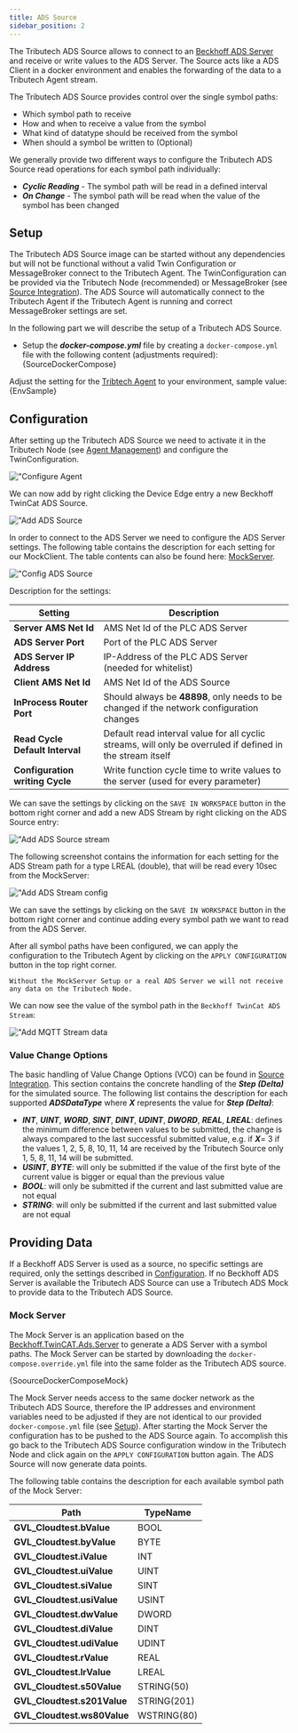 ```yaml
---
title: ADS Source
sidebar_position: 2
---
```




The Tributech ADS Source allows to connect to an [Beckhoff ADS Server](https://infosys.beckhoff.com/english.php?content=../content/1033/cx8190_hw/5091854987.html) and receive or write values to the ADS Server.
The Source acts like a ADS Client in a docker environment and enables the forwarding of the data to a Tributech Agent stream.

The Tributech ADS Source provides control over the single symbol paths:
- Which symbol path to receive
- How and when to receive a value from the symbol
- What kind of datatype should be received from the symbol
- When should a symbol be written to (Optional)

We generally provide two different ways to configure the Tributech ADS Source read operations for each symbol path individually:
- ***Cyclic Reading*** - The symbol path will be read in a defined interval
- ***On Change*** - The symbol path will be read when the value of the symbol has been changed


## Setup
The Tributech ADS Source image can be started without any dependencies but will not be functional without a valid Twin Configuration or MessageBroker connect to the Tributech Agent. The TwinConfiguration can be provided via the Tributech Node (recommended) or MessageBroker (see [Source Integration](../source_integration#twin-model)). The ADS Source will automatically connect to the Tributech Agent if the Tributech Agent is running and correct MessageBroker settings are set.

In the following part we will describe the setup of a Tributech ADS Source.

- Setup the ***docker-compose.yml*** file by creating a `docker-compose.yml` file with the following content (adjustments required):
<CodeBlock className="language-yml" title="docker-compose.yml">{SourceDockerCompose}</CodeBlock>

Adjust the setting for the [Tribtech Agent](../overview.md) to your environment, sample value:
<CodeBlock className="language-plain" title="env specific settings">{EnvSample}</CodeBlock>

## Configuration

After setting up the Tributech ADS Source we need to activate it in the Tributech Node (see [Agent Management](../../tributech_node/agent/agent_management.mdx#activate-agent)) and configure the TwinConfiguration.

![**"Configure Agent**](../img/node-agent-configure.png)

We can now add by right clicking the Device Edge entry a new Beckhoff TwinCat ADS Source.

![**"Add ADS Source**](../img/node-source-ads-add.png)

In order to connect to the ADS Server we need to configure the ADS Server settings. The following table contains the description for each setting for our MockClient. The table contents can also be found here: [MockServer](#mock-server).

![**"Config ADS Source**](../img/node-source-ads-config.png)

Description for the settings:

| Setting | Description |
| --- | --- |
| **Server AMS Net Id** | AMS Net Id of the PLC ADS Server |
| **ADS Server Port** | Port of the PLC ADS Server |
| **ADS Server IP Address** | IP-Address of the PLC ADS Server (needed for whitelist) |
| **Client AMS Net Id** | AMS Net Id of the ADS Source |
| **InProcess Router Port** | Should always be **48898**, only needs to be changed if the network configuration changes |
| **Read Cycle Default Interval** | Default read interval value for all cyclic streams, will only be overruled if defined in the stream itself |
| **Configuration writing Cycle** | Write function cycle time to write values to the server (used for every parameter) |

We can save the settings by clicking on the `SAVE IN WORKSPACE` button in the bottom right corner and add a new ADS Stream by right clicking on the ADS Source entry:

![**"Add ADS Source stream**](../img/node-source-ads-stream-add.png)

The following screenshot contains the information for each setting for the ADS Stream path for a type LREAL (double), that will be read every 10sec from the MockServer:

![**"Add ADS Stream config**](../img/node-source-ads-stream-config.png)

We can save the settings by clicking on the `SAVE IN WORKSPACE` button in the bottom right corner and continue adding every symbol path we want to read from the ADS Server.

After all symbol paths have been configured, we can apply the configuration to the Tributech Agent by clicking on the `APPLY CONFIGURATION` button in the top right corner.

`
Without the MockServer Setup or a real ADS Server we will not receive any data on the Tributech Node.
`

We can now see the value of the symbol path in the `Beckhoff TwinCat ADS Stream`:

![**"Add MQTT Stream data**](../img/node-source-ads-stream-data.png)

### Value Change Options
The basic handling of Value Change Options (VCO) can be found in [Source Integration](../source_integration.md#value-change-options). This section contains the concrete handling of the ***Step (Delta)*** for the simulated source. The following list contains the description for each supported ***ADSDataType*** where ***X*** represents the value for ***Step (Delta)***:

- ***INT***, ***UINT***, ***WORD***, ***SINT***, ***DINT***, ***UDINT***, ***DWORD***, ***REAL***, ***LREAL***: defines the minimum difference between values to be submitted, the change is always compared to the last successful submitted value, e.g. if ***X***= 3 if the values 1, 2, 5, 8, 10, 11, 14 are received by the Tributech Source only 1, 5, 8, 11, 14 will be submitted.
-  ***USINT***,  ***BYTE***: will only be submitted if the value of the first byte of the current value is bigger or equal than the previous value
- ***BOOL***: will only be submitted if the current and last submitted value are not equal
- ***STRING***: will only be submitted if the current and last submitted value are not equal

## Providing Data
If a Beckhoff ADS Server is used as a source, no specific settings are required, only the settings described in [Configuration](#configuration). If no Beckhoff ADS Server is available the Tributech ADS Source can use a Tributech ADS Mock to provide data to the Tributech ADS Source.

### Mock Server
The Mock Server is an application based on the [Beckhoff.TwinCAT.Ads.Server](https://www.nuget.org/packages/Beckhoff.TwinCAT.Ads) to generate a ADS Server with a symbol paths. The Mock Server can be started by downloading the `docker-compose.override.yml` file into the same folder as the Tributech ADS source.

<CodeBlock className="language-yml" title="docker-compose.override.yml">{SoourceDockerComposeMock}</CodeBlock>

The Mock Server needs access to the same docker network as the Tributech ADS Source, therefore the IP addresses and environment variables need to be adjusted if they are not identical to our provided `docker-compose.yml` file (see [Setup](#setup)). After starting the Mock Server the configuration has to be pushed to the ADS Source again. To accomplish this go back to the Tributech ADS Source configuration window in the Tributech Node and click again on the `APPLY CONFIGURATION` button again. The ADS Source will now generate data points.

The following table contains the description for each available symbol path of the Mock Server:

| Path | TypeName |
| --- | --- |
| **GVL_Cloudtest.bValue** | BOOL |
| **GVL_Cloudtest.byValue** | BYTE |
| **GVL_Cloudtest.iValue** | INT |
| **GVL_Cloudtest.uiValue** | UINT |
| **GVL_Cloudtest.siValue** | SINT |
| **GVL_Cloudtest.usiValue** | USINT |
| **GVL_Cloudtest.dwValue** | DWORD |
| **GVL_Cloudtest.diValue** | DINT |
| **GVL_Cloudtest.udiValue** | UDINT |
| **GVL_Cloudtest.rValue** | REAL |
| **GVL_Cloudtest.lrValue** | LREAL |
| **GVL_Cloudtest.s50Value** | STRING(50) |
| **GVL_Cloudtest.s201Value** | STRING(201) |
| **GVL_Cloudtest.ws80Value** | WSTRING(80) |



